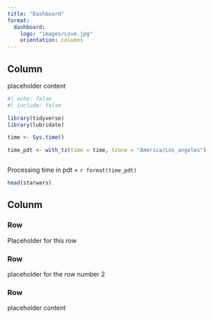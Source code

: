```yaml
---
title: "Dashboard"
format: 
  dashboard: 
    logo: "images/Love.jpg"
    orientation: columns
---
```



## Column {width="35%"}
placeholder content

```r
#| echo: false
#| include: false

library(tidyverse)
library(lubridate)

time <- Sys.time()

time_pdt <- with_tz(time = time, tzone = "America/Los_angeles")



```

Processing time in pdt  = `r format(time_pdt)`

```r
head(starwars)
```


## Colunm {width="65%"}

### Row {height="10%"}
Placeholder for this row

### Row {height="70%"}
placeholder for the row number 2

### Row {height="20%"}
placeholder content

